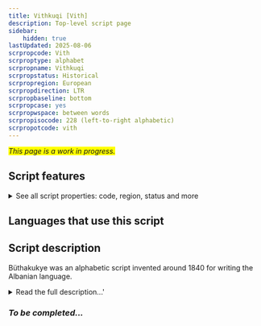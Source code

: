 ```yaml
---
title: Vithkuqi [Vith]
description: Top-level script page
sidebar:
    hidden: true
lastUpdated: 2025-08-06
scrpropcode: Vith
scrproptype: alphabet
scrpropname: Vithkuqi
scrpropstatus: Historical
scrpropregion: European
scrpropdirection: LTR
scrpropbaseline: bottom
scrpropcase: yes
scrpropwspace: between words
scrpropisocode: 228 (left-to-right alphabetic)
scrpropotcode: vith
---
```


<span style='background-color:yellow'>_This page is a work in progress._</span>


## Script features

<details>
<summary> See all script properties: code, region, status and more</summary>
<ScriptInfo />
</details>

## Languages that use this script

<WsList script='Vith' wsMax='5' />

## Script description

Büthakukye was an alphabetic script invented around 1840 for writing the Albanian language.

<details><summary>Read the full description...'</summary>_Not yet available._</details>

### _To be completed..._

